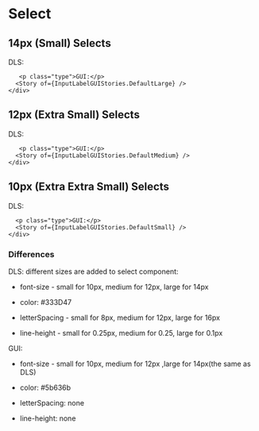 <style>
  {`
    .flex {
      display: flex;
      align-items: center;
      gap: 16px;
      margin-top:10px
    }
     .type {
      min-width: 40px;
    }
 `}
</style>



<Meta title="SelectOverview" />

# Select

## 14px (Small) Selects

<Canvas>
  <div>
    <div class="flex">
      <p class="type">DLS:</p>
      <Story of={InputLabelStories.DefaultLarge} />

       <p class="type">GUI:</p>
      <Story of={InputLabelGUIStories.DefaultLarge} />
    </div>

  </div>
</Canvas>

## 12px (Extra Small) Selects

<Canvas>
  <div>
    <div class="flex">
      <p class="type">DLS:</p>
      <Story of={InputLabelStories.DefaultMedium} />

       <p class="type">GUI:</p>
      <Story of={InputLabelGUIStories.DefaultMedium} />
    </div>

  </div>
</Canvas>

## 10px (Extra Extra Small) Selects

<Canvas>
  <div>
    <div class="flex">
      <p class="type">DLS:</p>
      <Story of={InputLabelStories.DefaultSmall} />

      <p class="type">GUI:</p>
      <Story of={InputLabelGUIStories.DefaultSmall} />
    </div>

  </div>
</Canvas>

### Differences

DLS: different sizes are added to select component:

- font-size - small for 10px, medium for 12px, large for 14px

- color: #333D47

- letterSpacing - small for 8px, medium for 12px, large for 16px

- line-height - small for 0.25px, medium for 0.25, large for 0.1px

GUI:

- font-size - small for 10px, medium for 12px ,large for 14px(the same as DLS)

- color: #5b636b

- letterSpacing: none

- line-height: none
